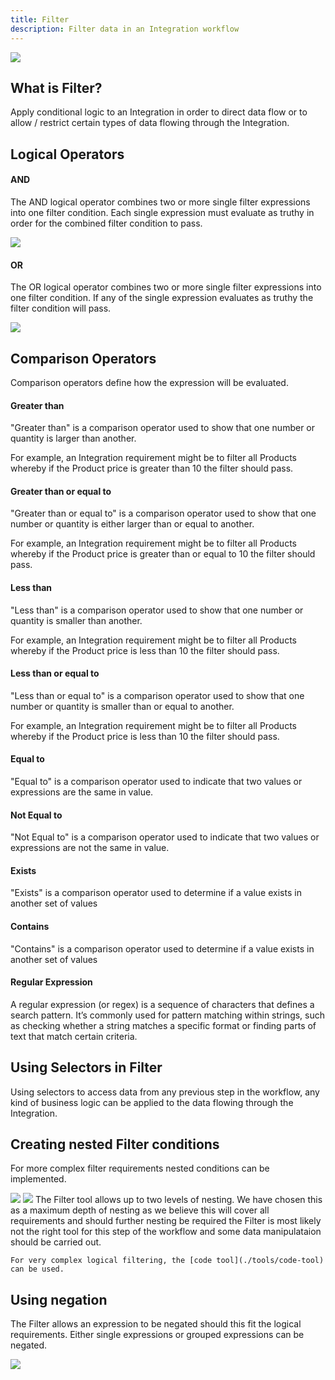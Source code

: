 ```yaml
---
title: Filter
description: Filter data in an Integration workflow
---
```


<Frame caption="Filter tool">
    <img src="https://storage.googleapis.com/versori-assets/apps/user-docs/tools/filter/filter.png" />
</Frame>

## What is Filter?

Apply conditional logic to an Integration in order to direct data flow or to allow / restrict certain types of data
flowing through the Integration.

## Logical Operators

#### AND

The AND logical operator combines two or more single filter expressions into one filter condition. Each single
expression must evaluate as truthy in order for the combined filter condition to pass.

<Frame caption="Filter AND logical operator">
    <img src="https://storage.googleapis.com/versori-assets/apps/user-docs/tools/filter/filter-and.png" />
</Frame>

#### OR

The OR logical operator combines two or more single filter expressions into one filter condition. If any of the single
expression evaluates as truthy the filter condition will pass.

<Frame caption="Filter OR logical operator">
    <img src="https://storage.googleapis.com/versori-assets/apps/user-docs/tools/filter/filter-or.png" />
</Frame>

## Comparison Operators

Comparison operators define how the expression will be evaluated.

#### Greater than

"Greater than" is a comparison operator used to show that one number or quantity is larger than another.

For example, an Integration requirement might be to filter all Products whereby if the Product price is greater than 10
the filter should pass.

#### Greater than or equal to

"Greater than or equal to" is a comparison operator used to show that one number or quantity is either larger than or
equal to another.

For example, an Integration requirement might be to filter all Products whereby if the Product price is greater than or
equal to 10 the filter should pass.

#### Less than

"Less than" is a comparison operator used to show that one number or quantity is smaller than another.

For example, an Integration requirement might be to filter all Products whereby if the Product price is less than 10 the
filter should pass.

#### Less than or equal to

"Less than or equal to" is a comparison operator used to show that one number or quantity is smaller than or equal to
another.

For example, an Integration requirement might be to filter all Products whereby if the Product price is less than 10 the
filter should pass.

#### Equal to

"Equal to" is a comparison operator used to indicate that two values or expressions are the same in value.

#### Not Equal to

"Not Equal to" is a comparison operator used to indicate that two values or expressions are not the same in value.

#### Exists

"Exists" is a comparison operator used to determine if a value exists in another set of values

#### Contains

"Contains" is a comparison operator used to determine if a value exists in another set of values

#### Regular Expression

A regular expression (or regex) is a sequence of characters that defines a search pattern. It’s commonly used for
pattern matching within strings, such as checking whether a string matches a specific format or finding parts of text
that match certain criteria.

## Using Selectors in Filter

Using selectors to access data from any previous step in the workflow, any kind of business logic can be applied to the
data flowing through the Integration.

## Creating nested Filter conditions

For more complex filter requirements nested conditions can be implemented.

<Frame caption="The Filter will pass data through if both Condition.One passes AND if Condition.Two.One OR Condition.Two.Two passes">
    <img src="https://storage.googleapis.com/versori-assets/apps/user-docs/tools/filter/filter-nested-one.png" />
</Frame>

<Frame caption="The Filter will pass data through if either Condition.One passes OR if Condition.Two.One AND Condition.Two.Two passes">
    <img src="https://storage.googleapis.com/versori-assets/apps/user-docs/tools/filter/filter-nested-two.png" />
</Frame>

<Warning>
    The Filter tool allows up to two levels of nesting. We have chosen this as a maximum depth of nesting as we believe
    this will cover all requirements and should further nesting be required the Filter is most likely not the right tool
    for this step of the workflow and some data manipulataion should be carried out.

    For very complex logical filtering, the [code tool](./tools/code-tool) can be used.

</Warning>

## Using negation

The Filter allows an expression to be negated should this fit the logical requirements. Either single expressions or
grouped expressions can be negated.

<Frame caption="The Filter negates Condition.One so in this context the expression would evaluate if it is 'Not Equal to'">
    <img src="https://storage.googleapis.com/versori-assets/apps/user-docs/tools/filter/filter-negation.png" />
</Frame>
